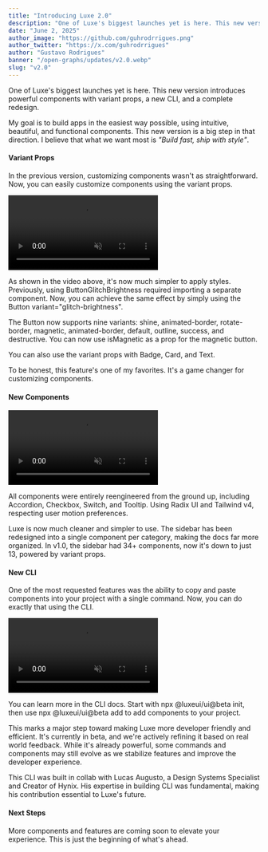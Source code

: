 ```yaml
---
title: "Introducing Luxe 2.0"
description: "One of Luxe's biggest launches yet is here. This new version introduces powerful components with variant props, a new CLI, and a complete redesign."
date: "June 2, 2025"
author_image: "https://github.com/guhrodrrigues.png"
author_twitter: "https://x.com/guhrodrrigues"
author: "Gustavo Rodrigues"
banner: "/open-graphs/updates/v2.0.webp"
slug: "v2.0"
---
```


<div className="max-w-2xl mx-auto space-y-12">

<div className="space-y-4">

One of Luxe's biggest launches yet is here. This new version introduces powerful components with variant props, a new CLI, and a complete redesign.

My goal is to build apps in the easiest way possible, using intuitive, beautiful, and functional components. This new version is a big step in that direction. I believe that what we want most is _"Build fast, ship with style"_.

</div>

<div className="space-y-4">

#### Variant Props

In the previous version, customizing components wasn't as straightforward. Now, you can easily customize components using the <CodeHighlight>variant</CodeHighlight> props.

<div className="relative w-full h-[300px] sm:h-[540px] rounded-xl border border-transparent dark:border-neutral-900 mt-6 mb-8 overflow-hidden">

<video src="/videos/v2.0/variant-props.mp4" className="absolute z-10 inset-0 size-full object-cover rounded-[inherit]" autoPlay muted loop playsInline />

<Image src="/images/v2.0/variant-props.jpg" className="absolute z-0 inset-0 size-full object-cover rounded-[inherit] blur-sm" alt="Variant props" />

</div>

As shown in the video above, it's now much simpler to apply styles. Previously, using <CodeHighlight>ButtonGlitchBrightness</CodeHighlight> required importing a separate component. Now, you can achieve the same effect by simply using the <CodeHighlight>Button variant="glitch-brightness"</CodeHighlight>.

The <CodeHighlight>Button</CodeHighlight> now supports nine variants: <CodeHighlight>shine</CodeHighlight>, <CodeHighlight>animated-border</CodeHighlight>, <CodeHighlight>rotate-border</CodeHighlight>, <CodeHighlight>magnetic</CodeHighlight>, <CodeHighlight>animated-border</CodeHighlight>, <CodeHighlight>default</CodeHighlight>, <CodeHighlight>outline</CodeHighlight>, <CodeHighlight>success</CodeHighlight>, and <CodeHighlight>destructive</CodeHighlight>. You can now use <CodeHighlight>isMagnetic</CodeHighlight> as a prop for the magnetic button.

You can also use the <CodeHighlight>variant</CodeHighlight> props with <Link href="/ui/badge">Badge</Link>, <Link href="/ui/card">Card</Link>, and <Link href="/ui/text">Text</Link>.

To be honest, this feature's one of my favorites. It's a game changer for customizing components.

</div>

<div className="space-y-4">

#### New Components 

<div className="relative w-full h-[250px] sm:h-[400px] rounded-xl border border-transparent dark:border-neutral-900 mt-6 mb-8 overflow-hidden">

<video src="/videos/v2.0/new-components.mp4" className="absolute z-10 inset-0 size-full object-cover rounded-[inherit]" autoPlay muted loop playsInline />

<Image src="/images/v2.0/new-components.jpg" className="absolute z-0 inset-0 size-full object-cover rounded-[inherit] blur-sm" alt="New components" />

</div>

All components were entirely reengineered from the ground up, including <Link href="/ui/accordion">Accordion</Link>, <Link href="/ui/checkbox">Checkbox</Link>, <Link href="/ui/switch">Switch</Link>, and <Link href="/ui/tooltip">Tooltip</Link>. Using <Link href="https://radix-ui.com/primitives" isExternal>Radix UI</Link> and <Link href="https://tailwindcss.com" isExternal>Tailwind v4</Link>, respecting user motion preferences.

Luxe is now much cleaner and simpler to use. The sidebar has been redesigned into a single component per category, making the docs far more organized. In v1.0, the sidebar had 34+ components, now it's down to just 13, powered by <CodeHighlight>variant</CodeHighlight> props.

<div className="overflow-hidden border border-transparent dark:border-neutral-900 rounded-2xl mt-8 mb-10">

<BlurImage src="/images/v2.0/sidebar.png" alt="Old/New components sidebar" width={1920} height={1000} />

</div>

</div>

<div className="space-y-4 pt-1.5">

#### New CLI

One of the most requested features was the ability to copy and paste components into your project with a single command. Now, you can do exactly that using the CLI.

<div className="relative w-full h-[250px] sm:h-[400px] rounded-xl border border-transparent dark:border-neutral-900 mt-6 mb-8 overflow-hidden">

<video src="/videos/v2.0/cli.mp4" className="absolute z-10 inset-0 size-full object-cover rounded-[inherit]" autoPlay muted loop playsInline />

<Image src="/images/v2.0/cli.jpg" className="absolute z-0 inset-0 size-full object-cover rounded-[inherit] blur-sm" alt="Variant props" />

</div>

You can learn more in the <Link href="/ui/cli">CLI docs</Link>. Start with <CodeHighlight>npx @luxeui/ui@beta init</CodeHighlight>, then use <CodeHighlight>npx @luxeui/ui@beta add</CodeHighlight> to add components to your project.

This marks a major step toward making Luxe more developer friendly and efficient. It's currently in beta, and we're actively refining it based on real world feedback. While it's already powerful, some commands and components may still evolve as we stabilize features and improve the developer experience.

This CLI was built in collab with <Link href="https://x.com/lucasaugustsof" isExternal>Lucas Augusto</Link>, a Design Systems Specialist and Creator of <Link href="https://github.com/lucasaugustsof/hynix" isExternal>Hynix</Link>. His expertise in building CLI was fundamental, making his contribution essential to Luxe's future.

</div>

<div className="space-y-4">

#### Next Steps

More components and features are coming soon to elevate your experience. This is just the beginning of what's ahead.

</div>

</div>